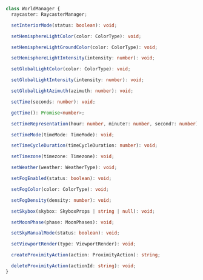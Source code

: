 ```ts
class WorldManager {
  raycaster: RaycasterManager;

  setInteriorMode(status: boolean): void;

  setHemisphereLightColor(color: ColorType): void;

  setHemisphereLightGroundColor(color: ColorType): void;

  setHemisphereLightIntensity(intensity: number): void;

  setGlobalLightColor(color: ColorType): void;

  setGlobalLightIntensity(intensity: number): void;

  setGlobalLightAzimuth(azimuth: number): void;

  setTime(seconds: number): void;

  getTime(): Promise<number>;

  setTimeRepresentation(hour: number, minute?: number, second?: number): void;

  setTimeMode(timeMode: TimeMode): void;

  setTimeCycleDuration(timeCycleDuration: number): void;

  setTimezone(timezone: Timezone): void;

  setWeather(weather: WeatherType): void;

  setFogEnabled(status: boolean): void;

  setFogColor(color: ColorType): void;

  setFogDensity(density: number): void;

  setSkybox(skybox: SkyboxProps | string | null): void;

  setMoonPhase(phase: MoonPhases): void;

  setSkyManualMode(status: boolean): void;

  setViewportRender(type: ViewportRender): void;

  createProximityAction(action: ProximityAction): string;

  deleteProximityAction(actionId: string): void;
}
```
